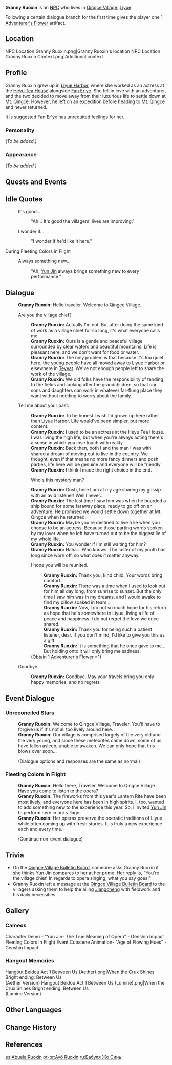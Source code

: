 {{Meta
|missing_NPC_profile  = yes
<!-- REMOVE THIS TEMPLATE AFTER ADDING MISSING INFO -->
}}
{{Character Infobox
|type             = NPC
|image            = NPC Granny Ruoxin.png
|region           = Liyue
|title            = Community Leader, Qingce Village
|dialoguereward   = {{Card|Adventurer's Flower|1}}
}}
'''Granny Ruoxin''' {{Lang|zh=若心|zh_rm=Ruòxīn}} is an [[NPC]] who lives in [[Qingce Village]], [[Liyue]].

Following a certain dialogue branch for the first time gives the player one 1{{Star}} [[Adventurer's Flower]] artifact.

==Location==
<gallery>
NPC Location Granny Ruoxin.png|Granny Ruoxin's location
NPC Location Granny Ruoxin Context.png|Additional context
</gallery>

==Profile==
<!--detailed story/lore information goes here-->
Granny Ruoxin grew up in [[Liyue Harbor]], where she worked as an actress at the [[Heyu Tea House]] alongside [[Fan Er'ye]]. She fell in love with an adventurer, and the two decided to move away from their luxurious life to settle down at Mt. Qingce. However, he left on an expedition before heading to Mt. Qingce and never returned.

It is suggested Fan Er'ye has unrequited feelings for her.

===Personality===
''(To be added.)''

===Appearance===
''(To be added.)''

==Quests and Events==
{{Quests and Events
|The Stars Inscribe the Year's Wishes = cutscene
}}

==Idle Quotes==
{{Dialogue start}}
: {{DIcon|Idle}} It's good...
:: {{A|VO Granny Ruoxin 01.ogg}} "Ah... It's good the villagers' lives are improving."
: {{DIcon|Idle}} I wonder if...
:: {{A|VO Granny Ruoxin 02.ogg}} "I wonder if he'd like it here."
{{Dialogue end}}

;During Fleeting Colors in Flight
{{Dialogue start}}
: {{DIcon|Idle}} Always something new...
:: {{A|VO Granny Ruoxin Lantern Rite 01.ogg}} "Ah, [[Yun Jin]] always brings something new to every performance."
{{Dialogue end}}

==Dialogue==
{{Dialogue start}}
:'''Granny Ruoxin:''' Hello traveler. Welcome to Qingce Village.
:{{DIcon}} Are you the village chief?
::'''Granny Ruoxin:''' Actually I'm not. But after doing the same kind of work as a village chief for so long, it's what everyone calls me.
::'''Granny Ruoxin:''' Ours is a gentle and peaceful village surrounded by clear waters and beautiful mountains. Life is pleasant here, and we don't want for food or water.
::'''Granny Ruoxin:''' The only problem is that because it's too quiet here, the young people have all moved away to [[Liyue Harbor]] or elsewhere in [[Teyvat]]. We've not enough people left to share the work of the village.
::'''Granny Ruoxin:''' We old folks have the responsibility of tending to the fields and looking after the grandchildren, so that our sons and daughters can work in whatever far-flung place they want without needing to worry about the family.
:{{DIcon}} Tell me about your past.
::'''Granny Ruoxin:''' To be honest I wish I'd grown up here rather than Liyue Harbor. Life would've been simpler, but more content.
::'''Granny Ruoxin:''' I used to be an actress at the Heyu Tea House. I was living the high life, but when you're always acting there's a sense in which you lose touch with reality.
::'''Granny Ruoxin:''' Back then, both I and the man I was with shared a dream of moving out to live in the country. We thought, even if that means no more fancy dinners and posh parties, life here will be genuine and everyone will be friendly.
::'''Granny Ruoxin:''' I think I made the right choice in the end.
::{{DIcon}} Who's this mystery man?
::'''Granny Ruoxin:''' Gosh, here I am at my age sharing my gossip with an avid listener! Well I never...
::'''Granny Ruoxin:''' The last time I saw him was when he boarded a ship bound for some faraway place, ready to go off on an adventure. He promised we would settle down together at Mt. Qingce when he returned.
::'''Granny Ruoxin:''' Maybe you're destined to live a lie when you choose to be an actress. Because those parting words spoken by my lover when he left have turned out to be the biggest lie of my whole life.
::'''Granny Ruoxin:''' You wonder if I'm still waiting for him?
::'''Granny Ruoxin:''' Haha... Who knows. The luster of my youth has long since worn off, so what does it matter anyway.
::{{DIcon|Reward}} I hope you will be reunited.
:::'''Granny Ruoxin:''' Thank you, kind child. Your words bring comfort.
:::'''Granny Ruoxin:''' There was a time when I used to look out for him all day long, from sunrise to sunset. But the only time I saw him was in my dreams, and I would awake to find my pillow soaked in tears...
:::'''Granny Ruoxin:''' Now, I do not so much hope for his return as hope that he's somewhere in Liyue, living a life of peace and happiness. I do not regret the love we once shared.
:::'''Granny Ruoxin:''' Thank you for being such a patient listener, dear. If you don't mind, I'd like to give you this as a gift.
:::'''Granny Ruoxin:''' It is something that he once gave to me... But holding onto it will only bring me sadness.
::;(Obtain 1{{Star}} [[Adventurer's Flower]] ×1)
:{{DIcon}} Goodbye.
::'''Granny Ruoxin:''' Goodbye. May your travels bring you only happy memories, and no regrets.
{{Dialogue end}}

==Event Dialogue==
===Unreconciled Stars===
{{Dialogue start}}
:'''Granny Ruoxin:''' Welcome to Qingce Village, Traveler. You'll have to forgive us if it's not all too lively around here.
:'''Granny Ruoxin:''' Our village is comprised largely of the very old and the very young, and since these meteorites came down, some of us have fallen asleep, unable to awaken. We can only hope that this blows over soon...
:;(Dialogue options and responses are the same as normal)
{{Dialogue end}}

===Fleeting Colors in Flight===
{{Dialogue start}}
:'''Granny Ruoxin:''' Hello there, Traveler.  Welcome to Qingce Village. Have you come to listen to the opera?
:'''Granny Ruoxin:''' The fireworks from this year's Lantern Rite have been most lively, and everyone here has been in high spirits. I, too, wanted to add something new to the experience this year. So, I invited [[Yun Jin]] to perform here in our village.
:'''Granny Ruoxin:''' Her operas preserve the operatic traditions of Liyue while often coming up with fresh stories. It is truly a new experience each and every time.
:;(Continue non-event dialogue)
{{Dialogue end}}

==Trivia==
* On the [[Qingce Village Bulletin Board]], someone asks Granny Ruoxin if she thinks [[Yun Jin]] compares to her at her prime. Her reply is, "You're the village chief. In regards to opera singing, what you say goes!"
* Granny Ruoxin left a message at the [[Qingce Village Bulletin Board]] to the villagers asking them to help the ailing [[Jiangcheng]] with fieldwork and his daily necessities.

==Gallery==
===Cameos===
<gallery>
Character Demo - "Yun Jin- The True Meaning of Opera" - Genshin Impact
Fleeting Colors in Flight Event Cutscene Animation- "Age of Flowing Hues" - Genshin Impact
</gallery>

===Hangout Memories===
<gallery>
Hangout Beidou Act 1 Between Us (Aether).png|When the Crux Shines Bright ending: Between Us<br />(Aether Version)
Hangout Beidou Act 1 Between Us (Lumine).png|When the Crux Shines Bright ending: Between Us<br />(Lumine Version)
</gallery>

==Other Languages==
{{Other Languages
|default_hidden = 1
|en      = Granny Ruoxin
|zhs     = 若心
|zhs_rm  = Ruòxīn
|zht     = 若心
|zht_rm  = Ruòxīn
|ja      = {{Rubi|若|じゃく|心|しん}}
|ja_rm   = Jakushin<ref>{{Ref/Quest|Sky-Gazers, Land-Walkers|note=Japanese Voice-Over}}</ref>
|ko      = {{tt|약심|若心}}
|ko_rm   = Yaksim
|es      = Abuela Ruoxin
|fr      = Ruoxin
|ru      = Бабуля Жо Синь
|th      = คุณยาย Ruoxin
|th_rm   = Khun yai Ruoxin
|vi      = Ruoxin
|de      = Oma Ruoxin
|id      = Nenek Ruoxin
|pt      = Avó Ruoxin
|tr      = Ruoxin Nine
|it      = Nonna Ruoxin
}}

==Change History==
{{Change History|1.0}}

==References==
{{Reflist}}

[[es:Abuela Ruoxin]]
[[pt-br:Avó Ruoxin]]
[[ru:Бабуля Жо Синь]]
